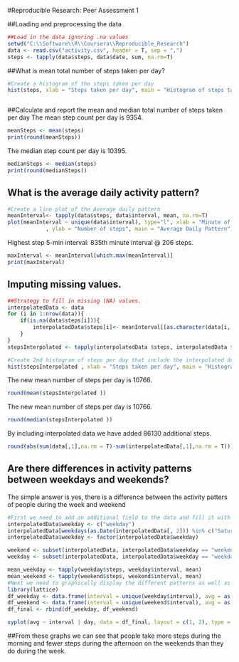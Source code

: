 #Reproducible Research: Peer Assessment 1


##Loading and preprocessing the data
```r
##Load in the data ignoring .na values
setwd("C:\\Software\\R\\Coursera\\Reproducible_Research")
data <- read.csv("activity.csv", header = T, sep = ",")
steps <- tapply(data$steps, data$date, sum, na.rm=T)
```

##What is mean total number of steps taken per day?

```r
#Create a histogram of the steps taken per day
hist(steps, xlab = "Steps taken per day", main = "Histogram of steps taken per day")
```
```r

```
 
##Calculate and report the mean and median total number of steps taken per day
The mean step count per day is 9354.
```r
meanSteps <- mean(steps)
print(round(meanSteps))
```

The median step count per day is 10395.
```r
medianSteps <- median(steps)
print(round(medianSteps))
```


## What is the average daily activity pattern?
```r
#Create a line plot of the Average daily pattern
meanInterval<- tapply(data$steps, data$interval, mean, na.rm=T)
plot(meanInterval ~ unique(data$interval), type="l", xlab = "Minute of the Day"
			, ylab = "Number of steps", main = "Average Daily Pattern")
```

Highest step 5-min interval: 835th minute interval @ 206 steps.
```r
maxInterval <- meanInterval[which.max(meanInterval)]
print(maxInterval)

```

## Imputing missing values.
```r
##Strategy to fill in missing (NA) values.
interpolatedData <- data
for (i in 1:nrow(data)){
    if(is.na(data$steps[i])){
        interpolatedData$steps[i]<- meanInterval[[as.character(data[i, "interval"])]]
    }
}
stepsInterpolated <- tapply(interpolatedData $steps, interpolatedData $date, sum, na.rm=T)

#Create 2nd histogram of steps per day that include the interpolated data
hist(stepsInterpolated , xlab = "Steps taken per day", main = "Histogram of steps taken per day, including interpolated data")
```


The new mean number of steps per day is 10766.
```r
round(mean(stepsInterpolated ))
```
The new mean number of steps per day is 10766.
```r
round(median(stepsInterpolated ))
```
By including interpolated data we have added 86130 additional steps.
```r
round(abs(sum(data[,1],na.rm = T)-sum(interpolatedData[,1],na.rm = T)))
```


## Are there differences in activity patterns between weekdays and weekends?
The simple answer is yes, there is a difference between the activity patters of people during the week and weekend
```r
#First we need to add an additional field to the data and fill it with the factor of either "weekday" or "weekend"
interpolatedData$weekday <- c("weekday")
interpolatedData[weekdays(as.Date(interpolatedData[, 2])) %in% c("Saturday", "Sunday"), ][4] <- c("weekend")
interpolatedData$weekday <- factor(interpolatedData$weekday)

weekend <- subset(interpolatedData, interpolatedData$weekday == "weekend")
weekday <- subset(interpolatedData, interpolatedData$weekday == "weekday")

mean_weekday <- tapply(weekday$steps, weekday$interval, mean)
mean_weekend <- tapply(weekend$steps, weekend$interval, mean)
#Next we need to graphically display the different patterns as well as importing the lattics package
library(lattice)
df_weekday <- data.frame(interval = unique(weekday$interval), avg = as.numeric(mean_weekday), day = rep("weekday", length(mean_weekday)))
df_weekend <- data.frame(interval = unique(weekend$interval), avg = as.numeric(mean_weekend), day = rep("weekend", length(mean_weekend)))
df_final <- rbind(df_weekday, df_weekend)

xyplot(avg ~ interval | day, data = df_final, layout = c(1, 2), type = "l", ylab = "Number of steps taken")
```

##From these graphs we can see that people take more steps during the morning and fewer steps during the afternoon on the weekends than they do during the week.
